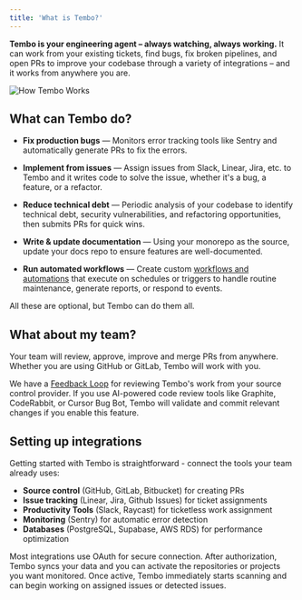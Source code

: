 ```yaml
---
title: 'What is Tembo?'
---
```


**Tembo is your engineering agent – always watching, always working.** It can work from your existing tickets, find bugs, fix broken pipelines, and open PRs to improve your codebase through a variety of integrations – and it works from anywhere you are.

![How Tembo Works](/images/how-tembo-works.png)

## What can Tembo do?

- **Fix production bugs** — Monitors error tracking tools like Sentry and automatically generate PRs to fix the errors.

- **Implement from issues** — Assign issues from Slack, Linear, Jira, etc. to Tembo and it writes code to solve the issue, whether it's a bug, a feature, or a refactor.

- **Reduce technical debt** — Periodic analysis of your codebase to identify technical debt, security vulnerabilities, and refactoring opportunities, then submits PRs for quick wins.

- **Write & update documentation** — Using your monorepo as the source, update your docs repo to ensure features are well-documented.

- **Run automated workflows** — Create custom [workflows and automations](/features/workflows) that execute on schedules or triggers to handle routine maintenance, generate reports, or respond to events.

All these are optional, but Tembo can do them all.

## What about my team?

Your team will review, approve, improve and merge PRs from anywhere. Whether you are using GitHub or GitLab, Tembo will work with you.

We have a [Feedback Loop](/features/feedback-loop) for reviewing Tembo's work from your source control provider. If you use AI-powered code review tools like Graphite, CodeRabbit, or Cursor Bug Bot, Tembo will validate and commit relevant changes if you enable this feature.

## Setting up integrations

Getting started with Tembo is straightforward - connect the tools your team already uses:

- **Source control** (GitHub, GitLab, Bitbucket) for creating PRs
- **Issue tracking** (Linear, Jira, Github Issues) for ticket assignments
- **Productivity Tools** (Slack, Raycast) for ticketless work assignment
- **Monitoring** (Sentry) for automatic error detection
- **Databases** (PostgreSQL, Supabase, AWS RDS) for performance optimization

Most integrations use OAuth for secure connection. After authorization, Tembo syncs your data and you can activate the repositories or projects you want monitored. Once active, Tembo immediately starts scanning and can begin working on assigned issues or detected issues.
